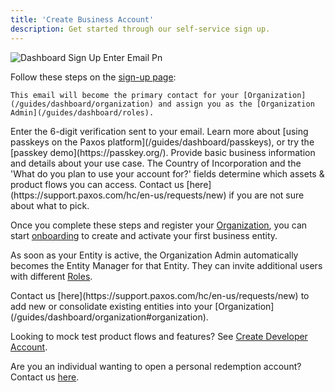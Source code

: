 ```yaml
---
title: 'Create Business Account'
description: Get started through our self-service sign up.
---
```


![Dashboard Sign Up Enter Email Pn](/images/dashboard-sign-up-enter-email.png)

Follow these steps on the [sign-up page](https://dashboard.paxos.com/signup):

<Steps>
  <Step title="Enter your work email">
    

    This email will become the primary contact for your [Organization](/guides/dashboard/organization) and assign you as the [Organization Admin](/guides/dashboard/roles).
  </Step>
  <Step title="Verify your email">
  Enter the 6-digit verification sent to your email.
  </Step>
  <Step title="Set up a passkey">
  Learn more about [using passkeys on the Paxos platform](/guides/dashboard/passkeys), or try the [passkey demo](https://passkey.org/).
  </Step>
  <Step title="Tell us about your business">
  Provide basic business information and details about your use case.
  <Info>
  The Country of Incorporation and the 'What do you plan to use your account for?' fields determine which assets & product flows you can access. Contact us [here](https://support.paxos.com/hc/en-us/requests/new) if you are not sure about what to pick.
</Info>
  </Step>
</Steps>

Once you complete these steps and register your [Organization](/guides/dashboard/organization), you can start [onboarding](/guides/dashboard/onboard) to create and activate your first business entity.

As soon as your Entity is active, the Organization Admin automatically becomes the Entity Manager for that Entity. They can invite additional users with different [Roles](/guides/dashboard/roles).

<Tip>
 Contact us [here](https://support.paxos.com/hc/en-us/requests/new) to add new or consolidate existing entities into your [Organization](/guides/dashboard/organization#organization).
</Tip>


  Looking to mock test product flows and features? See [Create Developer Account](/guides/developer/account).

  Are you an individual wanting to open a personal redemption account? Contact us [here](https://support.paxos.com/hc/en-us/requests/new).
